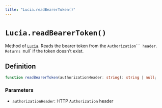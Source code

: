 ```yaml
---
title: "Lucia.readBearerToken()"
---
```


# `Lucia.readBearerToken()`

Method of [`Lucia`](/reference/main/Lucia). Reads the bearer token from the `Authorization`` header. Returns `null` if the token doesn't exist.

## Definition

```ts
function readBearerToken(authorizationHeader: string): string | null;
```

### Parameters

- `authorizationHeader`: HTTP `Authorization` header

